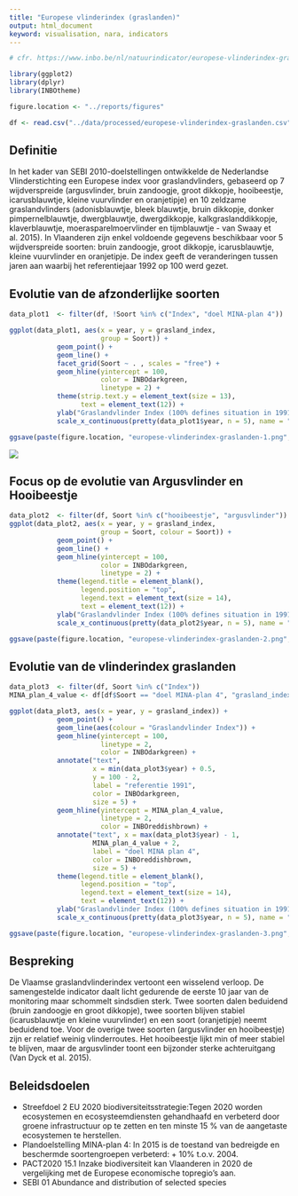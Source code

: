 ```yaml
---
title: "Europese vlinderindex (graslanden)"
output: html_document
keyword: visualisation, nara, indicators
---
```



```r
# cfr. https://www.inbo.be/nl/natuurindicator/europese-vlinderindex-graslanden

library(ggplot2)
library(dplyr)
library(INBOtheme)

figure.location <- "../reports/figures"

df <- read.csv("../data/processed/europese-vlinderindex-graslanden.csv")
```

## Definitie

In het kader van SEBI 2010-doelstellingen ontwikkelde de Nederlandse Vlinderstichting een Europese index voor graslandvlinders, gebaseerd op 7 wijdverspreide (argusvlinder, bruin zandoogje, groot dikkopje, hooibeestje, icarusblauwtje, kleine vuurvlinder en oranjetipje) en 10 zeldzame graslandvlinders (adonisblauwtje, bleek blauwtje, bruin dikkopje, donker pimpernelblauwtje, dwergblauwtje, dwergdikkopje, kalkgraslanddikkopje, klaverblauwtje, moerasparelmoervlinder en tijmblauwtje - van Swaay et al. 2015). In Vlaanderen zijn enkel voldoende gegevens beschikbaar voor 5 wijdverspreide soorten: bruin zandoogje, groot dikkopje, icarusblauwtje, kleine vuurvlinder en oranjetipje. De index geeft de veranderingen tussen jaren aan waarbij het referentiejaar 1992 op 100 werd gezet.

## Evolutie van de afzonderlijke soorten

```r

data_plot1  <- filter(df, !Soort %in% c("Index", "doel MINA-plan 4"))

ggplot(data_plot1, aes(x = year, y = grasland_index,
                       group = Soort)) +
            geom_point() +
            geom_line() +
            facet_grid(Soort ~ . , scales = "free") +
            geom_hline(yintercept = 100, 
                       color = INBOdarkgreen, 
                       linetype = 2) +
            theme(strip.text.y = element_text(size = 13),
                  text = element_text(12)) + 
            ylab("Graslandvlinder Index (100% defines situation in 1991)") + 
            scale_x_continuous(pretty(data_plot1$year, n = 5), name = "")

ggsave(paste(figure.location, "europese-vlinderindex-graslanden-1.png", sep = "/"))
```

![](../reports/figures/europese-vlinderindex-graslanden-1.png)

## Focus op de evolutie van Argusvlinder en Hooibeestje

```r
data_plot2  <- filter(df, Soort %in% c("hooibeestje", "argusvlinder"))
ggplot(data_plot2, aes(x = year, y = grasland_index,
                       group = Soort, colour = Soort)) +
            geom_point() +
            geom_line() +
            geom_hline(yintercept = 100, 
                       color = INBOdarkgreen, 
                       linetype = 2) +
            theme(legend.title = element_blank(),
                  legend.position = "top",
                  legend.text = element_text(size = 14),
                  text = element_text(12)) + 
            ylab("Graslandvlinder Index (100% defines situation in 1991)") +
            scale_x_continuous(pretty(data_plot2$year, n = 5), name = "")

ggsave(paste(figure.location, "europese-vlinderindex-graslanden-2.png", sep = "/"))
```


## Evolutie van de vlinderindex graslanden

```r
data_plot3  <- filter(df, Soort %in% c("Index"))
MINA_plan_4_value <- df[df$Soort == "doel MINA-plan 4", "grasland_index"]

ggplot(data_plot3, aes(x = year, y = grasland_index)) +
            geom_point() +
            geom_line(aes(colour = "Graslandvlinder Index")) +
            geom_hline(yintercept = 100, 
                       linetype = 2,
                       color = INBOdarkgreen) +
            annotate("text", 
                     x = min(data_plot3$year) + 0.5, 
                     y = 100 - 2,
                     label = "referentie 1991",
                     color = INBOdarkgreen,
                     size = 5) +    
            geom_hline(yintercept = MINA_plan_4_value, 
                       linetype = 2,
                       color = INBOreddishbrown) + 
            annotate("text", x = max(data_plot3$year) - 1, 
                     MINA_plan_4_value + 2, 
                     label = "doel MINA plan 4",
                     color = INBOreddishbrown,
                     size = 5) +
            theme(legend.title = element_blank(),
                  legend.position = "top",
                  legend.text = element_text(size = 14),
                  text = element_text(12)) + 
            ylab("Graslandvlinder Index (100% defines situation in 1991)") +
            scale_x_continuous(pretty(data_plot3$year, n = 5), name = "")

ggsave(paste(figure.location, "europese-vlinderindex-graslanden-3.png", sep = "/"))
```

## Bespreking

De Vlaamse graslandvlinderindex vertoont een wisselend verloop. De samengestelde indicator daalt licht gedurende de eerste 10 jaar van de monitoring maar schommelt sindsdien sterk. Twee soorten dalen beduidend (bruin zandoogje en groot dikkopje), twee soorten blijven stabiel (icarusblauwtje en kleine vuurvlinder) en een soort (oranjetipje) neemt beduidend toe. Voor de overige twee soorten (argusvlinder en hooibeestje) zijn er relatief weinig vlinderroutes. Het hooibeestje lijkt min of meer stabiel te blijven, maar de argusvlinder toont een bijzonder sterke achteruitgang (Van Dyck et al. 2015).

## Beleidsdoelen

* Streefdoel 2 EU 2020 biodiversiteitsstrategie:Tegen 2020 worden ecosystemen en ecosysteemdiensten gehandhaafd en verbeterd door groene infrastructuur op te zetten en ten minste 15 % van de aangetaste ecosystemen te herstellen.
* Plandoelstelling MINA-plan 4: In 2015 is de toestand van bedreigde en beschermde soortengroepen verbeterd: + 10% t.o.v. 2004.
* PACT2020 15.1 Inzake biodiversiteit kan Vlaanderen in 2020 de vergelijking met de Europese economische topregio's aan.
* SEBI 01 Abundance and distribution of selected species

